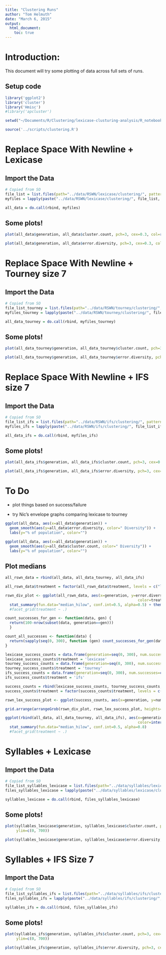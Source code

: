 ```yaml
---
title: "Clustering Runs"
author: "Tom Helmuth"
date: "March 6, 2015"
output: 
  html_document:
    toc: true
---
```


# Introduction:

This document will try some plotting of data across full sets of runs.

## Setup code

```r
library('ggplot2')
library('cluster')
library('Hmisc')
#library('apcluster')

setwd("~/Documents/R/Clustering/lexicase-clusturing-analysis/R_notebooks")

source('../scripts/clustering.R')
```

# Replace Space With Newline + Lexicase

## Import the Data

```r
# Copied from SO
file_list = list.files(path="../data/RSWN/lexicase/clustering/", pattern="*.csv")
myfiles = lapply(paste("../data/RSWN/lexicase/clustering/", file_list, sep=""), read.csv)

all_data = do.call(rbind, myfiles)

```

## Some plots!

```r
plot(all_data$generation, all_data$cluster.count, pch=3, cex=0.3, col=rgb(0.3,0.4,0.6,0.5), ylim=c(0, 350))
```

```r
plot(all_data$generation, all_data$error.diversity, pch=3, cex=0.3, col=rgb(0.3,0.4,0.6,0.5), ylim=c(0, 1))
```

# Replace Space With Newline + Tourney size 7

## Import the Data

```r
# Copied from SO
file_list_tourney = list.files(path="../data/RSWN/tourney/clustering/", pattern="*.csv")
myfiles_tourney = lapply(paste("../data/RSWN/tourney/clustering/", file_list_tourney, sep=""), read.csv)

all_data_tourney = do.call(rbind, myfiles_tourney)

```

## Some plots!

```r
plot(all_data_tourney$generation, all_data_tourney$cluster.count, pch=3, cex=0.3, col=rgb(0.3,0.4,0.6,0.5), ylim=c(0, 350))
```

```r
plot(all_data_tourney$generation, all_data_tourney$error.diversity, pch=3, cex=0.3, col=rgb(0.3,0.4,0.6,0.5), ylim=c(0, 1))
```

# Replace Space With Newline + IFS size 7

## Import the Data

```r
# Copied from SO
file_list_ifs = list.files(path="../data/RSWN/ifs/clustering/", pattern="*.csv")
myfiles_ifs = lapply(paste("../data/RSWN/ifs/clustering/", file_list_ifs, sep=""), read.csv)

all_data_ifs = do.call(rbind, myfiles_ifs)

```

## Some plots!

```r
plot(all_data_ifs$generation, all_data_ifs$cluster.count, pch=3, cex=0.3, col=rgb(0.3,0.4,0.6,0.5), ylim=c(0, 350))
```

```r
plot(all_data_ifs$generation, all_data_ifs$error.diversity, pch=3, cex=0.3, col=rgb(0.3,0.4,0.6,0.5), ylim=c(0, 1))
```

# To Do

- plot things based on success/failure

- try Nic's envelope graphs comparing lexicase to tourney

```r
ggplot(all_data, aes(x=all_data$generation)) + 
  geom_smooth(aes(y=all_data$error.diversity, color=" Diversity")) + 
  labs(y="% of population", color="")
```

```r
ggplot(all_data, aes(x=all_data$generation)) + 
  geom_smooth(aes(y=all_data$cluster.count, color=" Diversity")) + 
  labs(y="% of population", color="")
```

## Plot medians

```r
all_rswn_data = rbind(all_data, all_data_tourney, all_data_ifs)

all_rswn_data$treatment = factor(all_rswn_data$treatment, levels = c("lexicase", "tourney", "ifs"))

rswn_div_plot <- ggplot(all_rswn_data, aes(x=generation, y=error.diversity,
                                                            color=treatment)) + 
  stat_summary(fun.data="median_hilow", conf.int=0.5, alpha=0.5) + theme(axis.title.x=element_blank())
  #facet_grid(treatment ~ .)

count_successes_for_gen <- function(data, gen) {
  return(100-nrow(subset(data, generation==gen)))
  }

count_all_successes <- function(data) {
  return(sapply(seq(0, 300), function (gen) count_successes_for_gen(data, gen)))
}

lexicase_success_counts = data.frame(generation=seq(0, 300), num.successes=count_all_successes(all_data))
lexicase_success_counts$treatment = 'lexicase'
tourney_success_counts = data.frame(generation=seq(0, 300), num.successes=count_all_successes(all_data_tourney))
tourney_success_counts$treatment = 'tourney'
ifs_success_counts = data.frame(generation=seq(0, 300), num.successes=count_all_successes(all_data_ifs))
ifs_success_counts$treatment = 'ifs'

success_counts = rbind(lexicase_success_counts, tourney_success_counts, ifs_success_counts)
success_counts$treatment = factor(success_counts$treatment, levels = c("lexicase", "tourney", "ifs"))

rswn_lex_success_plot <- ggplot(success_counts, aes(x=generation, y=num.successes, color=treatment)) + geom_line() + ylim(c(0,100))

grid.arrange(arrangeGrob(rswn_div_plot, rswn_lex_success_plot, heights=c(3/4, 1/4), ncol=1))

```

```r
ggplot(rbind(all_data, all_data_tourney, all_data_ifs), aes(x=generation, y=cluster.count,
                                                            color=interaction(succeeded, treatment))) + 
  stat_summary(fun.data="median_hilow", conf.int=0.5, alpha=0.8)
  #facet_grid(treatment ~ .)
```

# Syllables + Lexicase

## Import the Data

```r
# Copied from SO
file_list_syllables_lexicase = list.files(path="../data/syllables/lexicase/clustering/", pattern="*.csv")
files_syllables_lexicase = lapply(paste("../data/syllables/lexicase/clustering/", file_list_syllables_lexicase, sep=""), read.csv)

syllables_lexicase = do.call(rbind, files_syllables_lexicase)
```

## Some plots!

```r
plot(syllables_lexicase$generation, syllables_lexicase$cluster.count, pch=3, cex=0.3, col=rgb(0.3,0.4,0.6,0.5),
     ylim=c(0, 700))
```

```r
plot(syllables_lexicase$generation, syllables_lexicase$error.diversity, pch=3, cex=0.3, col=rgb(0.3,0.4,0.6,0.5), ylim=c(0, 1))
```

# Syllables + IFS Size 7

## Import the Data

```r
# Copied from SO
file_list_syllables_ifs = list.files(path="../data/syllables/ifs/clustering/", pattern="*.csv")
files_syllables_ifs = lapply(paste("../data/syllables/ifs/clustering/", file_list_syllables_ifs, sep=""), read.csv)

syllables_ifs = do.call(rbind, files_syllables_ifs)
```

## Some plots!

```r
plot(syllables_ifs$generation, syllables_ifs$cluster.count, pch=3, cex=0.3, col=rgb(0.3,0.4,0.6,0.5),
     ylim=c(0, 700))
```

```r
plot(syllables_ifs$generation, syllables_ifs$error.diversity, pch=3, cex=0.3, col=rgb(0.3,0.4,0.6,0.5), ylim=c(0, 1))
```


